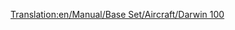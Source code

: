 [[Translation:en/Manual/Base Set/Aircraft/Darwin 100]]
{{en/Manual/Base Set/Aircraft/Aircraft|Cost=36.919 (73,828)
|Speed=947 kph (592 MPH)
|Annual=6.750 (13,500)
|Designed=1962
|Lifespan=25
|Capacity=170 passengers & 35 bags of mail
|Description=First Darwin plane, the new name for the Boeing planes.
|Real-lifeWikilink=Boeing 727
|Real-life=Boeing 727
}}